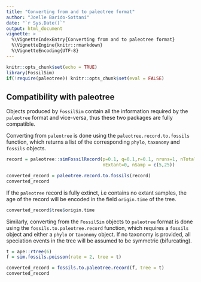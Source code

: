 ```yaml
---
title: "Converting from and to paleotree format"
author: "Joelle Barido-Sottani"
date: "`r Sys.Date()`"
output: html_document
vignette: >
  %\VignetteIndexEntry{Converting from and to paleotree format}
  %\VignetteEngine{knitr::rmarkdown}
  %\VignetteEncoding{UTF-8}
---
```

  
```r
knitr::opts_chunk$set(echo = TRUE)
library(FossilSim)
if(!require(paleotree)) knitr::opts_chunk$set(eval = FALSE)
```

## Compatibility with paleotree

Objects produced by `FossilSim` contain all the information required by the `paleotree` format and vice-versa, thus these two packages are fully compatible.

Converting from `paleotree` is done using the `paleotree.record.to.fossils` function, which returns a list of the corresponding `phylo`, `taxonomy` and `fossils` objects.

```r
record = paleotree::simFossilRecord(p=0.1, q=0.1,r=0.1, nruns=1, nTotalTaxa=c(30,40),
                                    nExtant=0, nSamp = c(5,25))

converted_record = paleotree.record.to.fossils(record)
converted_record
```

If the `paleotree` record is fully extinct, i.e contains no extant samples, the age of the record will be encoded in the field `origin.time` of the tree.

```r
converted_record$tree$origin.time
```

Similarly, converting from the `FossilSim` objects to `paleotree` format is done using the `fossils.to.paleotree.record` function, which requires a `fossils` object and either a `phylo` or `taxonomy` object. If no taxonomy is provided, all speciation events in the tree will be assumed to be symmetric (bifurcating).

```r
t = ape::rtree(6)
f = sim.fossils.poisson(rate = 2, tree = t)

converted_record = fossils.to.paleotree.record(f, tree = t)
converted_record
```
